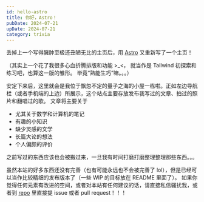 ```yaml
---
id: hello-astro
title: 你好，Astro！
pubDate: 2024-07-21
upDate: 2024-07-21
category: trivia
---
```


丢掉上一个写得臃肿至极还丑陋无比的主页后，用 [Astro](https://astro.build/) 又重新写了一个主页！

（其实上一个花了我很多心血折腾排版和功能 \>\_\<，
就当作是 Tailwind 初探索和练习吧，也算这一版的雏形。
毕竟“熟能生巧”嘛。。。）

安定下来后，这里就会是我位于飘忽不定的量子之海的小屋一栋啦。正如左边导航栏（或者手机端的上边）所展示，这个站点主要存放发布我写过的文章、拍过的照片和翻唱过的歌。
文章将主要关于

- 尤其关于数学和计算机的笔记
- 有趣的小知识
- 缺少灵感的文学
- 长篇大论的想法
- 个人偏颇的评价

之前写过的东西应该也会被搬过来，一旦我有时间打磨打磨整理整理那些东西。。。

虽然本站的好多东西还没有完善（也有可能永远也不会被完善了 lol），但是已经可以当作比较精细的发布版本了（一些 WIP 的目标放在 README 里面了）。
如果你觉得任何元素有改进的空间，或者对本站有任何建议的话，请直接私信骚扰我，或者到 [repo](https://github.com/Arom1a/arom1a.com) 里直接提 issue 或者 pull request！！！
